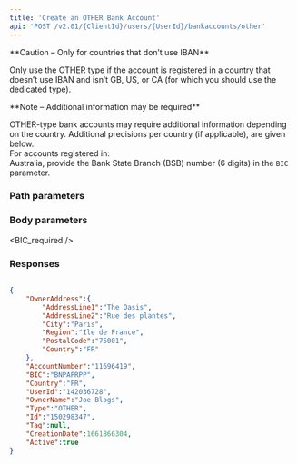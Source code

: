 ```yaml
---
title: 'Create an OTHER Bank Account'  
api: 'POST /v2.01/{ClientId}/users/{UserId}/bankaccounts/other'  
---
```


  
  

<Warning>  
**Caution – Only for countries that don’t use IBAN** 
  
Only use the OTHER type if the account is registered in a country that doesn’t use IBAN and isn’t GB, US, or CA (for which you should use the dedicated type).  
</Warning>  

<Note>  
**Note – Additional information may be required** 
  
OTHER-type bank accounts may require additional information depending on the country. Additional precisions per country (if applicable), are given below.  
For accounts registered in:   
Australia, provide the Bank State Branch (BSB) number (6 digits) in the `BIC` parameter.  
</Note>  

### Path parameters  

<UserId1 />  

### Body parameters  

<OwnerAddress />  

<AccountNumber />  

<BIC_required />  

<Country2 />  

<OwnerName />  

<Tag4 />  

### Responses  

<AccordionGroup><Accordion title="200">  

<OwnerAddressResponse />  

<AccountNumberResponse />  

<BICResponse />  

<Country2Response />  

<UserId1Response />  

<OwnerNameResponse />  

<Type5Response />  

<IdResponse />  

<Tag4Response />  

<CreationDateResponse />  

<ActiveResponse /></Accordion></AccordionGroup>  

<ResponseExample>  

```json 200  

{
    "OwnerAddress":{
        "AddressLine1":"The Oasis",
        "AddressLine2":"Rue des plantes",
        "City":"Paris",
        "Region":"Ile de France",
        "PostalCode":"75001",
        "Country":"FR"
    },
    "AccountNumber":"11696419",
    "BIC":"BNPAFRPP",
    "Country":"FR",
    "UserId":"142036728",
    "OwnerName":"Joe Blogs",
    "Type":"OTHER",
    "Id":"150298347",
    "Tag":null,
    "CreationDate":1661866304,
    "Active":true
}  
 ```  

</ResponseExample>  

<RequestExample>  
  <RestCreateOtherBankAccount />
  <PhpCreateOtherBankAccount />
  <NodeCreateOtherBankAccount />
  <RubyCreateOtherBankAccount />
  <PythonCreateOtherBankAccount />
  
  <RestCreateOtherBankAccount />
  <PhpCreateOtherBankAccount />
  <NodeCreateOtherBankAccount />
  <RubyCreateOtherBankAccount />
  <PythonCreateOtherBankAccount />

</RequestExample>